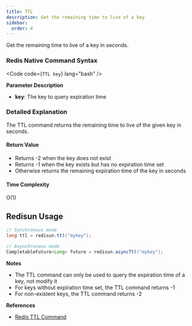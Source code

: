 ```yaml
---
title: TTL
description: Get the remaining time to live of a key
sidebar:
  order: 4
---
```



Get the remaining time to live of a key in seconds.

### Redis Native Command Syntax

<Code code={`TTL key`} lang="bash" />

**Parameter Description**

- **key**: The key to query expiration time

### Detailed Explanation

The TTL command returns the remaining time to live of the given key in seconds.

#### Return Value

- Returns -2 when the key does not exist
- Returns -1 when the key exists but has no expiration time set
- Otherwise returns the remaining expiration time of the key in seconds

#### Time Complexity

O(1)

## Redisun Usage

```java
// Synchronous mode
long ttl = redisun.ttl("mykey");

// Asynchronous mode
CompletableFuture<Long> future = redisun.asyncTtl("mykey");
```

**Notes**

- The TTL command can only be used to query the expiration time of a key, not modify it
- For keys without expiration time set, the TTL command returns -1
- For non-existent keys, the TTL command returns -2

**References**

- [Redis TTL Command](https://redis.io/commands/ttl/)